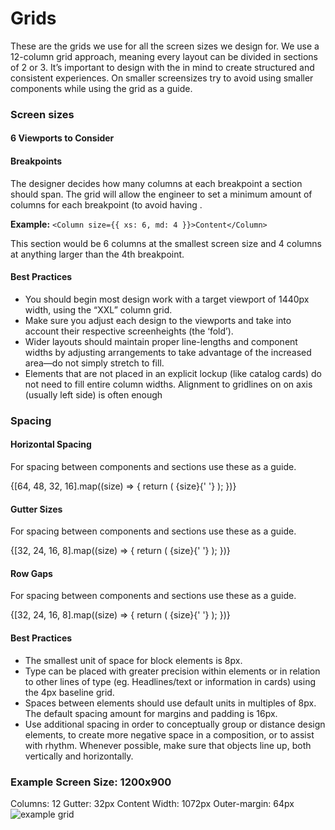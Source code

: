 
<Meta title="Foundations/Grids" />

# Grids

These are the grids we use for all the screen sizes we design for. We use a 12-column grid approach, meaning every layout can be divided in sections of 2 or 3. It’s important to design with the in mind to create structured and consistent experiences. On smaller screensizes try to avoid using smaller components while using the grid as a guide.

<FigmaLink href="https://www.figma.com/file/ZUJ7cfVgyoh1kiQYNN8Hbt/Grid-%E2%9C%85" />

<Space size={16} />

### Screen sizes

<Space />

#### 6 Viewports to Consider

<Space />

<ViewPortGrid />

<Space />

#### Breakpoints

The designer decides how many columns at each breakpoint a section should
span. The grid will allow the engineer to set a minimum amount of columns
for each breakpoint (to avoid having .

**Example:**
`<Column size={{ xs: 6, md: 4 }}>Content</Column>`

This section would be 6 columns at the smallest screen size and 4 columns at anything larger than the 4th breakpoint.

<Space />

#### Best Practices

- You should begin most design work with a target viewport of 1440px width, using the “XXL” column grid.
- Make sure you adjust each design to the viewports and take into account their respective screenheights (the ‘fold’).
- Wider layouts should maintain proper line-lengths and component widths by adjusting arrangements to take advantage of the increased area—do not simply stretch to fill.
- Elements that are not placed in an explicit lockup (like catalog cards) do not need to fill entire column widths. Alignment to gridlines on on axis (usually left side) is often enough

<Space />

### Spacing

<Space />
<LayoutGrid>
  <Column size={4}>
    <Container column>
      <h4>Horizontal Spacing</h4>
      <p>For spacing between components and sections use these as a guide.</p>
      <Container column>
        {[64, 48, 32, 16].map((size) => {
          return (
            <Container style={{ marginTop: '24px' }}>
              {size}{' '}
              <Box
                style={{
                  marginTop: size < 32 ? '4px' : null,
                  marginLeft: '8px',
                }}
                size={`${size}px`}
              />
            </Container>
          );
        })}
      </Container>
    </Container>
  </Column>
  <Column size={4}>
    <Container column>
      <h4>Gutter Sizes</h4>
      <p>For spacing between components and sections use these as a guide.</p>
      <Container column>
        {[32, 24, 16, 8].map((size) => {
          return (
            <Container style={{ marginTop: '24px' }}>
              {size}{' '}
              <Box
                style={{
                  marginTop: size < 32 ? '4px' : null,
                  marginLeft: '8px',
                }}
                size={`${size}px`}
              />
            </Container>
          );
        })}
      </Container>
    </Container>
  </Column>
  <Column size={4}>
    <Container column>
      <h4>Row Gaps</h4>
      <p>For spacing between components and sections use these as a guide.</p>
      <Container column>
        {[32, 24, 16, 8].map((size) => {
          return (
            <Container style={{ marginTop: '24px' }}>
              {size}{' '}
              <Box
                style={{
                  marginTop: size < 32 ? '4px' : null,
                  marginLeft: '8px',
                }}
                size={`${size}px`}
              />
            </Container>
          );
        })}
      </Container>
    </Container>
  </Column>
</LayoutGrid>

<Space />

#### Best Practices

- The smallest unit of space for block elements is 8px.
- Type can be placed with greater precision within elements or in relation to other lines of type (eg. Headlines/text or information in cards) using the 4px baseline grid.
- Spaces between elements should use default units in multiples of 8px. The default spacing amount for margins and padding is 16px.
- Use additional spacing in order to conceptually group or distance design elements, to create more negative space in a composition, or to assist with rhythm.
  Whenever possible, make sure that objects line up, both vertically and horizontally.

<Space />

### Example Screen Size: 1200x900

<LayoutGrid rowGap="md">
  <Column size={3}>
    <Container row justify="start">
      Columns: 12
    </Container>
  </Column>
  <Column size={3}>
    <Container row justify="start">
      Gutter: 32px
    </Container>
  </Column>
  <Column size={3}>
    <Container row justify="center">
      Content Width: 1072px
    </Container>
  </Column>
  <Column size={3}>
    <Container row justify="end">
      Outer-margin: 64px
    </Container>
  </Column>
  <Column size={12}>
    <img src={ExampleSvg} alt="example grid" />
  </Column>
</LayoutGrid>
